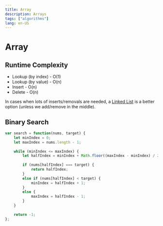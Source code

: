 ```yaml
---
title: Array
description: Arrays
tags: ["algorithms"]
lang: en-US
---
```



# Array

## Runtime Complexity

- Lookup (by index) - O(1)
- Lookup (by value) - O(n)
- Insert - O(n)
- Delete - O(n)

In cases when lots of inserts/removals are needed, a [Linked
List](/programming/angular/linked-lists/) is a better option (unless we add/remove in the
middle).

## Binary Search

```js
var search = function(nums, target) {
    let minIndex = 0;
    let maxIndex = nums.length - 1;
    
    while (minIndex <= maxIndex) {
        let halfIndex = minIndex + Math.floor((maxIndex - minIndex) / 2);
        
        if (nums[halfIndex] === target) {
            return halfIndex;
        }
        else if (nums[halfIndex] < target) {
            minIndex = halfIndex + 1;
        }
        else {
            maxIndex = halfIndex - 1;
        }
    }
    
    return -1;  
};
```